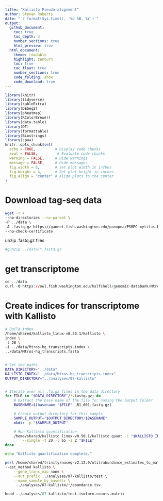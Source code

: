 ```yaml
---
title: "Kallisto Pseudo-alignment"
author: Steven Roberts
date: "`r format(Sys.time(), '%d %B, %Y')`" 
output: 
  github_document:
    toc: true
    toc_depth: 3
    number_sections: true
    html_preview: true
  html_document:
    theme: readable
    highlight: zenburn
    toc: true
    toc_float: true
    number_sections: true
    code_folding: show
    code_download: true
---
```


```r
library(knitr)
library(tidyverse)
library(kableExtra)
library(DESeq2)
library(pheatmap)
library(RColorBrewer)
library(data.table)
library(DT)
library(formattable)
library(Biostrings)
library(spaa)
knitr::opts_chunk$set(
  echo = TRUE,         # Display code chunks
  eval = FALSE,         # Evaluate code chunks
  warning = FALSE,     # Hide warnings
  message = FALSE,     # Hide messages
  fig.width = 6,       # Set plot width in inches
  fig.height = 4,      # Set plot height in inches
  fig.align = "center" # Align plots to the center
)
```


# Download tag-seq data
```bash
wget -r \
--no-directories --no-parent \
-P ../data \
-A .fastq.gz https://gannet.fish.washington.edu/panopea/PSMFC-mytilus-byssus-pilot/20220405-tagseq/ \
--no-check-certificate

```

unzip .fastq.gz files
```bash

#gunzip ../data/*.fastq.gz

```


# get transcriptome

```r
cd ../data
curl -O https://owl.fish.washington.edu/halfshell/genomic-databank/Mtros-hq_transcripts.fasta
```




# Create indices for transcriptome with Kallisto
```bash
# Build index
/home/shared/kallisto_linux-v0.50.1/kallisto \
index \
-t 20 \
-i ../data/Mtros-hq_transcripts.index \
../data/Mtros-hq_transcripts.fasta
  

```


```bash
# Set the paths
DATA_DIRECTORY="../data"
KALLISTO_INDEX="../data/Mtros-hq_transcripts.index"
OUTPUT_DIRECTORY="../analyses/07-kallisto"


# Iterate over all .fq.gz files in the data directory
for FILE in "$DATA_DIRECTORY"/*.fastq.gz; do
    # Extract the base name of the file for naming the output folder
    BASENAME=$(basename "$FILE" _R1_001.fastq.gz)

    # Create output directory for this sample
    SAMPLE_OUTPUT="$OUTPUT_DIRECTORY/$BASENAME"
    mkdir -p "$SAMPLE_OUTPUT"

    # Run Kallisto quantification
    /home/shared/kallisto_linux-v0.50.1/kallisto quant -i "$KALLISTO_INDEX" -o "$SAMPLE_OUTPUT" \
        --single -t 20 -l 65 -s 2 "$FILE"
done

echo "Kallisto quantification complete."
```



```bash
perl /home/shared/trinityrnaseq-v2.12.0/util/abundance_estimates_to_matrix.pl \
--est_method kallisto \
    --gene_trans_map none \
    --out_prefix ../analyses/07-kallisto/test \
    --name_sample_by_basedir \
     ../analyses/07-kallisto/*/abundance.tsv
```


```r
head ../analyses/07-kallisto/test.isoform.counts.matrix
```



